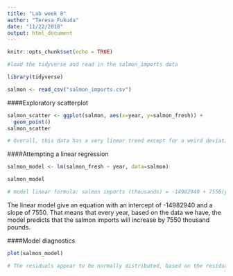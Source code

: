 ```yaml
---
title: "Lab week 8"
author: "Teresa Fukuda"
date: "11/22/2018"
output: html_document
---
```


```r
knitr::opts_chunk$set(echo = TRUE)
```

```r

#load the tidyverse and read in the salmon_imports data

library(tidyverse)

salmon <- read_csv("salmon_imports.csv")

```

####Exploratory scatterplot
 
```r

salmon_scatter <- ggplot(salmon, aes(x=year, y=salmon_fresh)) +
  geom_point()
salmon_scatter

# Overall, this data has a very linear trend except for a weird deviation in about 2004 and 2012; generally it makes sense that the fresh salmon would increase linearly, probably only until a certain point where salmon stocks are limiting.

```
 
####Attempting a linear regression

```r

salmon_model <- lm(salmon_fresh ~ year, data=salmon)

salmon_model

# model linear formula: salmon imports (thousands) = -14982940 + 7550(year)


```

The linear model give an equation with an intercept of -14982940 and a slope of 7550. That means that every year, based on the data we have, the model predicts that the salmon imports will increase by 7550 thousand pounds. 


####Model diagnostics
```r
plot(salmon_model)

# The residuals appear to be normally distributed, based on the residual vs fitted plot that does not appear to have a patterns and the normal q-q that is very linear. 

```


